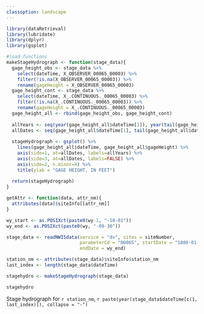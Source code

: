 ```yaml
---
classoption: landscape
---
```


```r
library(dataRetrieval)
library(lubridate)
library(dplyr)
library(gsplot)

#load functions
makeStageHydrograph <- function(stage_data){
  gage_height_obs <- stage_data %>% 
    select(dateTime, X_OBSERVER_00065_00003) %>% 
    filter(!is.na(X_OBSERVER_00065_00003)) %>% 
    rename(gageHeight = X_OBSERVER_00065_00003)
  gage_height_cont <- stage_data %>% 
    select(dateTime, X_.CONTINUOUS._00065_00003) %>% 
    filter(!is.na(X_.CONTINUOUS._00065_00003)) %>% 
    rename(gageHeight = X_.CONTINUOUS._00065_00003)
  gage_height_all <- rbind(gage_height_obs, gage_height_cont)
  
  allYears <- seq(year(gage_height_all$dateTime[1]), year(tail(gage_height_all$dateTime,1)))
  allDates <- seq(gage_height_all$dateTime[1], tail(gage_height_all$dateTime,1), by="years")
    
  stageHydrograph <- gsplot() %>% 
    lines(gage_height_all$dateTime, gage_height_all$gageHeight) %>% 
    axis(side=1, at=allDates, labels=allYears) %>% 
    axis(side=3, at=allDates, labels=FALSE) %>%
    axis(side=2, n.minor=4) %>%
    title(ylab = "GAGE HEIGHT, IN FEET")
  
  return(stageHydrograph)
}

getAttr <- function(data, attr_nm){
  attributes(data)$siteInfo[[attr_nm]]
}
```

```r
wy_start <- as.POSIXct(paste0(wy-1, "-10-01"))
wy_end <- as.POSIXct(paste0(wy, "-09-30"))

stage_data <- readNWISdata(service = "dv", sites = siteNumber, 
                           parameterCd = "00065", startDate = "1800-01-01", 
                           endDate = wy_end)

station_nm <- attributes(stage_data)$siteInfo$station_nm
last_index <- length(stage_data$dateTime)

stagehydro <- makeStageHydrograph(stage_data)
```


```r
stagehydro
```


Stage hydrograph for `r station_nm`, `r paste(year(stage_data$dateTime[c(1, last_index)]), collapse = "-")`
